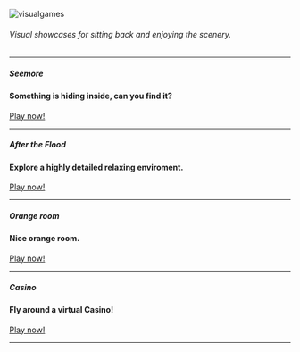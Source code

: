

<Container>



<Banner>

![visualgames](https://i.imgur.com/qr81XLy.png)

###### _Visual showcases for sitting back and enjoying the scenery._
---

##### Seemore
#### Something is hiding inside, can you find it?

<p className="text-center">
  <a class="gtm-button" href="seemore" rel="external">
    Play now!
  </a>
</p>

---

##### After the Flood
#### Explore a highly detailed relaxing enviroment.

<p className="text-center">
  <a class="gtm-button" href="after-the-flood" rel="external">
    Play now!
  </a>
</p>

---

##### Orange room
#### Nice orange room.

<p className="text-center">
  <a class="gtm-button" href="orangeroom" rel="external">
    Play now!
  </a>
</p>

---

##### Casino
#### Fly around a virtual Casino!

<p className="text-center">
  <a class="gtm-button" href="casino" rel="external">
    Play now!
  </a>
</p>

---

</Banner>

</Container>
